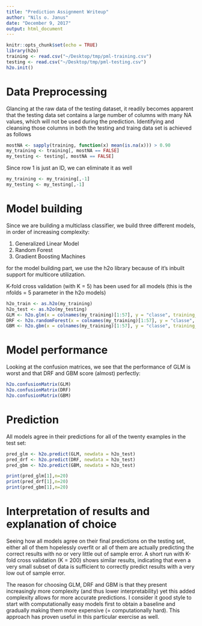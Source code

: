 ```yaml
---
title: "Prediction Assignment Writeup"
author: "Nils o. Janus"
date: "December 9, 2017"
output: html_document
---
```


```r
knitr::opts_chunk$set(echo = TRUE)
library(h2o)
training <- read.csv("~/Desktop/tmp/pml-training.csv")
testing <- read.csv("~/Desktop/tmp/pml-testing.csv")
h2o.init()
```

# Data Preprocessing
Glancing at the raw data of the testing dataset, it readily becomes apparent that the testing data set contains a large number of columns with many NA values, which will not be used during the prediction.
Identifying and cleansing those columns in both the testing and traing data set is achieved as follows

```r
mostNA <- sapply(training, function(x) mean(is.na(x))) > 0.90
my_training <- training[, mostNA == FALSE]
my_testing <- testing[, mostNA == FALSE]
```

Since row 1 is just an ID, we can eliminate it as well
```r
my_training <- my_training[,-1]
my_testing <- my_testing[,-1]
```

# Model building
Since we are building a multiclass classifier, we build three different models, in order of increasing complexity:

1. Generalized Linear Model
2. Random Forest
3. Gradient Boosting Machines

for the model building part, we use the h2o library because of it's inbuilt support for multicore utilization.

K-fold cross validation (with K = 5) has been used for all models (this is the nfolds = 5 parameter in the h2o models)

```r
h2o_train <- as.h2o(my_training)
h2o_test <- as.h2o(my_testing)
GLM <- h2o.glm(x = colnames(my_training)[1:57], y = "classe", training_frame = h2o_train, family = "multinomial", nfolds = 5)
DRF <- h2o.randomForest(x = colnames(my_training)[1:57], y = "classe", training_frame = h2o_train, ntrees = 100, nfolds = 5)
GBM <- h2o.gbm(x = colnames(my_training)[1:57], y = "classe", training_frame = h2o_train, nfolds = 5)
```

# Model performance
Looking at the confusion matrices, we see that the performance of GLM is worst and that DRF and GBM score (almost) perfectly:
```r
h2o.confusionMatrix(GLM)
h2o.confusionMatrix(DRF)
h2o.confusionMatrix(GBM)
```

# Prediction
All models agree in their predictions for all of the twenty examples in the test set:
```r
pred_glm <- h2o.predict(GLM, newdata = h2o_test)
pred_drf <- h2o.predict(DRF, newdata = h2o_test)
pred_gbm <- h2o.predict(GBM, newdata = h2o_test)

print(pred_glm[1],n=20)
print(pred_drf[1],n=20)
print(pred_gbm[1],n=20)
```

# Interpretation of results and explanation of choice
Seeing how all models agree on their final predictions on the testing set, either all of them hopelessly overfit or all of them are actually predicting the correct results with no or very little out of sample error. A short run with K-fold cross validation (K = 200) shows similar results, indicating that even a very small subset of data is sufficient to correctly predict results with a very low out of sample error.

The reason for choosing GLM, DRF and GBM is that they present increasingly more complexity (and thus lower interpretability) yet this added complexity allows for more accurate predictions. I consider it good style to start with computationally easy models first to obtain a baseline and gradually making them more expensive (= computationally hard). This approach has proven useful in this particular exercise as well.